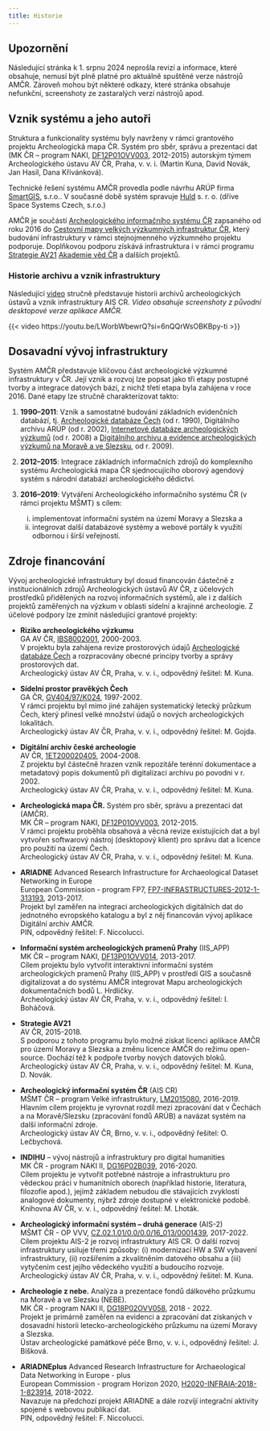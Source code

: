 ```yaml
---
title: Historie
---
```


::: {.callout-important}

## Upozornění

Následující stránka k 1. srpnu 2024 neprošla revizí a informace, které obsahuje, nemusí být plně platné pro aktuálně spuštěné verze nástrojů AMČR.
Zároveň mohou být některé odkazy, které stránka obsahuje nefunkční, screenshoty ze zastaralých verzí nástrojů apod.  

:::

## Vznik systému a jeho autoři

Struktura a funkcionality systému byly navrženy v rámci grantového projektu Archeologická mapa ČR. Systém pro sběr, správu a prezentaci dat (MK ČR – program NAKI, [DF12P01OVV003](https://www.isvavai.cz/cep?ss=detail&n=0&h=DF12P01OVV003){.external}, 2012-2015) autorským týmem Archeologického ústavu AV ČR, Praha, v. v. i. (Martin Kuna, David Novák, Jan Hasil, Dana Křivánková).

Technické řešení systému AMČR provedla podle návrhu ARÚP firma [SmartGIS](http://www.smartgis.cz/){.external}, s.r.o.. V současné době systém spravuje [Huld](https://huld.io/){.external} s. r. o. (dříve Space Systems Czech, s.r.o.)

AMČR je součástí [Archeologického informačního systému ČR](https://www.aiscr.cz/){.external} zapsaného od roku 2016 do [Cestovní mapy velkých výzkumných infrastruktur ČR](https://www.vyzkumne-infrastruktury.cz/cestovni-mapa-velkych-vyzkumnych-infrastruktur-cr/){.external}, který budování infrastruktury v rámci stejnojmenného výzkumného projektu podporuje.
Doplňkovou podporu získává infrastruktura i v rámci programu [Strategie AV21](https://strategie.avcr.cz/){.external} [Akademie věd ČR](https://www.avcr.cz/){.external} a dalších projektů.


### Historie archivu a vznik infrastruktury

Následující [video](https://youtu.be/LWorbWbewrQ?si=6nQQrWsOBKBpy-ti){.external} stručně představuje historii archivů archeologických ústavů a vznik infrastruktury AIS CR.
*Video obsahuje screenshoty z původní desktopové verze aplikace AMČR.*

{{< video https://youtu.be/LWorbWbewrQ?si=6nQQrWsOBKBpy-ti >}}


## Dosavadní vývoj infrastruktury

Systém AMČR představuje klíčovou část archeologické výzkumné infrastruktury v ČR.
Její vznik a rozvoj lze popsat jako tři etapy postupné tvorby a integrace datových bází, z nichž třetí etapa byla zahájena v roce 2016.
Dané etapy lze stručně charakterizovat takto:

1. **1990--2011**: Vznik a samostatné budování základních evidenčních databází, tj. [Archeologické databáze Čech](/slovnik/index.qmd#archeologická-databáze-čech-adč) (od r. 1990), Digitálního archivu ARÚP (od r. 2002), [Internetové databáze archeologických výzkumů](/slovnik/index.qmd#internetová-databáze-archeologických-výzkumů-idav) (od r. 2008) a [Digitálního archivu a evidence archeologických výzkumů na Moravě a ve Slezsku](/slovnik/index.qmd#digitální-archiv-a-evidence-archeologických-výzkumů-moravy-a-slezska-daeav), od r. 2009).

2. **2012--2015**: Integrace základních informačních zdrojů do komplexního systému Archeologická mapa ČR sjednocujícího oborový agendový systém s národní databází archeologického dědictví.

3. **2016--2019**: Vytváření Archeologického informačního systému ČR (v rámci projektu MŠMT) s cílem:

    i. implementovat informační systém na území Moravy a Slezska a
    ii. integrovat další databázové systémy a webové portály k využití odbornou i širší veřejností.

## Zdroje financování

Vývoj archeologické infrastruktury byl dosud financován částečně z institucionálních zdrojů Archeologických ústavů AV ČR, z účelových prostředků přidělených na rozvoj informačních systémů, ale i z dalších projektů zaměřených na výzkum v oblasti sídelní a krajinné archeologie.
Z účelové podpory lze zmínit následující grantové projekty:

- **Riziko archeologického výzkumu**  
  GA AV ČR, [IBS8002001](https://www.isvavai.cz/cep?ss=detail&n=0&h=IBS8002001){.external}, 2000-2003.  
  V projektu byla zahájena revize prostorových údajů [Archeologické databáze Čech](/slovnik/index.qmd#archeologická-databáze-čech-adč) a rozpracovány obecné principy tvorby a správy prostorových dat.  
  Archeologický ústav AV ČR, Praha, v. v. i., odpovědný řešitel: M. Kuna.

- **Sídelní prostor pravěkých Čech**  
  GA ČR, [GV404/97/K024](https://www.isvavai.cz/cep?ss=detail&n=0&h=GV404%2F97%2FK024){.external}, 1997-2002.  
  V rámci projektu byl mimo jiné zahájen systematický letecký průzkum Čech, který přinesl velké množství údajů o nových archeologických lokalitách.  
  Archeologický ústav AV ČR, Praha, v. v. i., odpovědný řešitel: M. Gojda.

- **Digitální archiv české archeologie**  
  AV ČR, [1ET200020405](https://www.isvavai.cz/cep?ss=detail&n=0&h=1ET200020405){.external}, 2004-2008.  
  Z projektu byl částečně hrazen vznik repozitáře terénní dokumentace a metadatový popis dokumentů při digitalizaci archivu po povodni v r. 2002.  
  Archeologický ústav AV ČR, Praha, v. v. i., odpovědný řešitel: M. Kuna.

- **Archeologická mapa ČR.** Systém pro sběr, správu a prezentaci dat (AMČR).  
  MK ČR – program NAKI, [DF12P01OVV003](https://www.isvavai.cz/cep?ss=detail&n=0&h=DF12P01OVV003){.external}, 2012-2015.  
  V rámci projektu proběhla obsahová a věcná revize existujících dat a byl vytvořen softwarový nástroj (desktopový klient) pro správu dat a licence pro použití na území Čech.  
  Archeologický ústav AV ČR, Praha, v. v. i., odpovědný řešitel: M. Kuna.

- **ARIADNE** Advanced Research Infrastructure for Archaeological Dataset Networking in Europe  
  European Commission - program FP7, [FP7-INFRASTRUCTURES-2012-1-313193](https://cordis.europa.eu/project/id/313193){.external}, 2013-2017.  
  Projekt byl zaměřen na integraci archeologických digitálních dat do jednotného evropského katalogu a byl z něj financován vývoj aplikace Digitální archiv AMČR.  
  PIN, odpovědný řešitel: F. Niccolucci.

- **Informační systém archeologických pramenů Prahy** (IIS_APP)  
  MK ČR – program NAKI, [DF13P01OVV014](https://www.isvavai.cz/cep?ss=detail&n=0&h=DF13P01OVV014){.external}, 2013-2017.  
  Cílem projektu bylo vytvořit interaktivní informační systém archeologických pramenů Prahy (IIS_APP) v prostředí GIS a současně digitalizovat a do systému AMČR integrovat Mapu archeologických dokumentačních bodů L. Hrdličky.  
  Archeologický ústav AV ČR, Praha, v. v. i., odpovědný řešitel: I. Boháčová.

- **Strategie AV21**  
  AV ČR, 2015-2018.  
  S podporou z tohoto programu bylo možné získat licenci aplikace AMČR pro území Moravy a Slezska a změnu licence AMČR do režimu open-source. Dochází též k podpoře tvorby nových datových bloků.  
  Archeologický ústav AV ČR, Praha, v. v. i., odpovědný řešitel: M. Kuna, D. Novák.

- **Archeologický informační systém ČR** (AIS CR)  
  MŠMT ČR – program Velké infrastruktury, [LM2015080](https://www.isvavai.cz/cep?ss=detail&n=0&h=LM2015080){.external}, 2016-2019.  
  Hlavním cílem projektu je vyrovnat rozdíl mezi zpracování dat v Čechách a na Moravě/Slezsku (zpracování fondů ARÚB) a navázat systém na další informační zdroje.  
  Archeologický ústav AV ČR, Brno, v. v. i., odpovědný řešitel: O. Lečbychová.

- **INDIHU** – vývoj nástrojů a infrastruktury pro digital humanities  
  MK ČR - program NAKI II, [DG16P02B039](https://www.isvavai.cz/cep?ss=detail&n=0&h=DG16P02B039){.external}, 2016-2020.  
  Cílem projektu je vytvořit potřebné nástroje a infrastrukturu pro vědeckou práci v humanitních oborech (například historie, literatura, filozofie apod.), jejímž základem nebudou dle stávajících zvyklostí analogové dokumenty, nýbrž zdroje dostupné v elektronické podobě.  
  Knihovna AV ČR, v. v. i., odpovědný řešitel: M. Lhoták.

- **Archeologický informační systém – druhá generace** (AIS-2)  
  MŠMT ČR - OP VVV, [CZ.02.1.01/0.0/0.0/16_013/0001439](https://www.isvavai.cz/cep?ss=detail&n=0&h=EF16_013%2F0001439){.external}, 2017-2022.  
  Cílem projektu AIS-2 je rozvoj infrastruktury AIS CR. O další rozvoj infrastruktury usiluje třemi způsoby: (i) modernizací HW a SW vybavení infrastruktury, (ii) rozšířením a zkvalitněním datového obsahu a (iii) vytyčením cest jejího vědeckého využití a budoucího rozvoje.  
  Archeologický ústav AV ČR, Praha, v. v. i., odpovědný řešitel: M. Kuna.

- **Archeologie z nebe.** Analýza a prezentace fondů dálkového průzkumu na Moravě a ve Slezsku (NEBE).  
  MK ČR - program NAKI II, [DG18P02OVV058](https://www.isvavai.cz/cep?ss=detail&n=0&h=DG18P02OVV058){.external}, 2018 - 2022.  
  Projekt je primárně zaměřen na evidenci a zpracování dat získaných v dosavadní historii letecko-archeologického průzkumu na území Moravy a Slezska.  
  Ústav archeologické památkové péče Brno, v. v. i., odpovědný řešitel: J. Bíšková.

- **ARIADNEplus** Advanced Research Infrastructure for Archaeological Data Networking in Europe - plus  
  European Commission - program Horizon 2020, [H2020-INFRAIA-2018-1-823914](https://doi.org/10.3030/823914){.external}, 2018-2022.  
  Navazuje na předchozí projekt ARIADNE a dále rozvíjí integrační aktivity spojené s webovou publikací dat.  
  PIN, odpovědný řešitel: F. Niccolucci.

